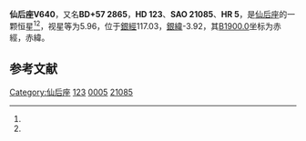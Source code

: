{{Starbox begin
| name = 仙后座V640
}}
{{Starbox observe
| epoch = [[J2000.0|J2000.0]]
| constell = [[仙后座|仙后座]]<ref name=SIMBAD>{{cite web
 | url=http://simbad.u-strasbg.fr/simbad/sim-id?Ident=HR+5
 | title=Pulsating variable Star
 | publisher=Centre de Données astronomiques de Strasbourg
 | work=SIMBAD
 | accessdate=2012-07-13
 | archive-date=2016-03-18
 | archive-url=https://web.archive.org/web/20160318194102/http://simbad.u-strasbg.fr/simbad/sim-id?Ident=HR+5
 | dead-url=no
 }}</ref><ref name=DATA>{{cite web
 | url=http://vizier.u-strasbg.fr/viz-bin/VizieR-5?-out.add=.&-source=5050&-corr=PK=HR&-out.max=9999&HR=5
 | title=VizieR Detailed Page
 | accessdate=2012-07-13
 | archive-date=2019-02-22
 | archive-url=https://web.archive.org/web/20190222115116/http://vizier.u-strasbg.fr/viz-bin/VizieR-5?-out.add=.&-source=5050&-corr=PK=HR&-out.max=9999&HR=5
 | dead-url=no
 }}</ref>
| 星官 = 
| ra = {{RA|0|6|16}}<ref name=SIMBAD /><ref name=DATA />
| dec = {{DEC|+58|26|12}}<ref name=SIMBAD /><ref name=DATA />
| appmag_v = 5.96<ref name=SIMBAD /><ref name=DATA />
}}
{{Starbox character
| class = G5V<ref name=SIMBAD /><ref name=DATA />
| b-v = 0.67<ref name=SIMBAD /><ref name=DATA />
| u-b = 0.2<ref name=SIMBAD /><ref name=DATA />
| r-i = <ref name=SIMBAD /><ref name=DATA />
| variable = 
}}
{{Starbox astrometry
| radial_v = 0.2
| prop_mo_ra = -12
| parallax = 0.047
| p_error = 
}}
{{Starbox catalog
| names =BD+57 2865，[[SAO星表|SAO]] 21085，[[HD星表|HD]] 123，[[HR星表|HR]] 5}}
{{Starbox reference |Simbad=HR+5}}
{{Starbox end}}

'''仙后座V640'''，又名'''BD+57 2865'''，'''HD 123'''、'''SAO 21085'''、'''HR 5'''，是[[仙后座|仙后座]]的一颗恒星<ref name=SIMBAD /><ref name=DATA />，视星等为5.96，位于[[銀道座標系|銀經]]117.03，[[銀道座標系|銀緯]]-3.92，其[[B1900.0|B1900.0]]坐标为赤經{{RA|0|1|1.8}}，赤緯{{DEC|+57|-3.92|45}}。

== 参考文献 ==
{{reflist}}

{{仙后座恒星}}
[[Category:仙后座|Category:仙后座]]
[[Category:HD和HDE天體|123]]
[[Category:HR天體|0005]]
[[Category:SAO天體|21085]]